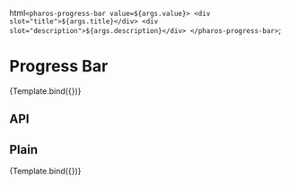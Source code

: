 

<Meta title="Components/Progress Bar" />

  html`
    <pharos-progress-bar value=${args.value}>
      <div slot="title">${args.title}</div>
      <div slot="description">${args.description}</div>
    </pharos-progress-bar>
  `;

# Progress Bar

<GuidelineLink path="progress-bar" />

<Canvas>
  <Story
    name="Base"
    argTypes={{
      title: { control: { type: 'text' }, defaultValue: 'Title.xls' },
      value: {
        control: { type: 'range', min: 0, max: 100, step: 10 },
        defaultValue: 10,
      },
      description: { control: { type: 'text' }, defaultValue: 'Processing' },
    }}
  >
    {Template.bind({})}
  </Story>
</Canvas>

## API

<ArgsTable of="pharos-progress-bar" />

## Plain

<Canvas>
  <Story
    name="Plain"
    argTypes={{
      value: {
        control: { type: 'range', min: 0, max: 100, step: 10 },
        defaultValue: 10,
      },
    }}
  >
    {Template.bind({})}
  </Story>
</Canvas>
